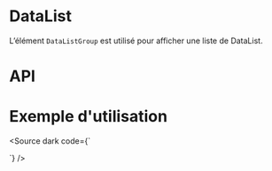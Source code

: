 
<Meta of={DataListGroup} />

# DataList

L’élément `DataListGroup` est utilisé pour afficher une liste de DataList.

<Canvas of={DataListGroup.Default} />

# API

<Controls of={DataListGroup.Default} />

# Exemple d'utilisation

<Source dark code={`
<script setup lang="ts">

	const items = [
		{
			title: 'Informations patient',
			items: [
				{
					key: 'Nom',
					value: 'Dupont',
					icon: 'accountIcon',
					chip: true,
				},
				{
					key: 'Prénom',
					value: 'Paul',
					icon: 'accountIcon',
				},
				{
					key: 'Date de naissance',
					value: '24/09/1970',
					icon: 'calendarIcon',
					action: 'Modifier',
				},
			],
		},
		{
			title: 'Médecin traitant',
			items: [
				{
					key: 'Nom du praticien',
					value: 'Gérard Leblanc',
					icon: 'doctorIcon',
				},

				{
					key: 'N° RPPS',
					value: 'XXXXX',
					icon: 'cardAccountIcon',
				},
			],
		},
		{
			title: 'Autres informations',
			items: [
				{
					key: 'Dernière modification',
					value: '04/06/2020',
					icon: 'editIcon',
				},
			],
		},
	]
</script>

<template>
	<DataListGroup :items="items" />
</template>
`} />